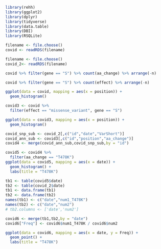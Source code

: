 ```r
library(rehh)
library(ggplot2)
library(dplyr)
library(tidyverse)
library(data.table)
library(DBI)
library(RSQLite)

filename <- file.choose()
covid <- readRDS(filename)
```


```r
filename <- file.choose()
covid_2<- readRDS(filename)
```

```r
covid %>% filter(gene == "S") %>% count(aa_change) %>% arrange(-n)
```

```r
covid %>% filter(gene == "S") %>% count(effect) %>% arrange(-n)
```

```r

ggplot(data = covid, mapping = aes(x = position)) +
  geom_histogram()

```

```r

covid3 <- covid %>%
  filter(effect == "missense_variant", gene == "S")

ggplot(data = covid3, mapping = aes(x = position)) +
  geom_histogram()
```

```r
covid_snp_sub <- covid_2[,c("id","date","VarShort")] 
covid_ann_sub <- covid3[,c("id","position","aa_change")]
covid4 <- merge(covid_ann_sub,covid_snp_sub,by = "id")
```

```r
covid5 <- covid4 %>%
  filter(aa_change == "T478K")
ggplot(data = covid5, mapping = aes(x = date)) +
  geom_histogram() +
  labs(title = "T478K")
```

```r
tb1 <- table(covid5$date)
tb2 <- table(covid_2$date)
tb1 <- data.frame(tb1)
tb2 <- data.frame(tb2)
names(tb1) <- c("date","num1_T478K")
names(tb2) <- c("date","num2")
# tb2.columns <- ['date','num2']
```


```r
covid6 <- merge(tb1,tb2,by = "date")
covid6["Freq"] <- covid6$num1_T478K / covid6$num2

```

```r
ggplot(data = covid6, mapping = aes(x = date, y = Freq)) +
  geom_point() +
  labs(title = "T478K")
  
```

